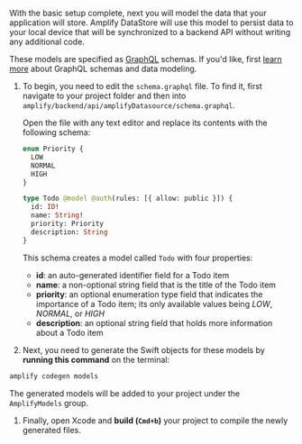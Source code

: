With the basic setup complete, next you will model the data that your application will store. Amplify DataStore will use this model to persist data to your local device that will be synchronized to a backend API without writing any additional code.

These models are specified as [GraphQL](http://graphql.org/) schemas. If you'd like, first [learn more](/[platform]/build-a-backend/graphqlapi/) about GraphQL schemas and data modeling.

1. To begin, you need to edit the `schema.graphql` file. To find it, first navigate to your project folder and then into `amplify/backend/api/amplifyDatasource/schema.graphql`.

   Open the file with any text editor and replace its contents with the following schema:

   ```graphql
   enum Priority {
     LOW
     NORMAL
     HIGH
   }

   type Todo @model @auth(rules: [{ allow: public }]) {
     id: ID!
     name: String!
     priority: Priority
     description: String
   }
   ```

   This schema creates a model called `Todo` with four properties:

   - **id**: an auto-generated identifier field for a Todo item
   - **name**: a non-optional string field that is the title of the Todo item
   - **priority**: an optional enumeration type field that indicates the importance of a Todo item; its only available values being _LOW_, _NORMAL_, or _HIGH_
   - **description**: an optional string field that holds more information about a Todo item

1. Next, you need to generate the Swift objects for these models by **running this command** on the terminal:

```bash
amplify codegen models
```

The generated models will be added to your project under the `AmplifyModels` group.

1. Finally, open Xcode and **build (`Cmd+b`)** your project to compile the newly generated files.
